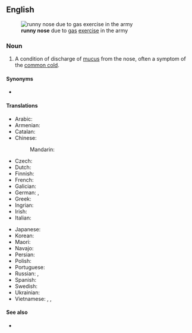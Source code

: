 ==English==
{{wikipedia|rhinorrhea}}
[[File:USMC-090212-M-3543M-004.jpg|thumb|right|'''runny nose''' due to [[gas]] [[exercise]] in the army]]

===Noun===
{{en-noun}}

# A condition of discharge of [[mucus]] from the nose, often a symptom of the [[common cold]].

====Synonyms====
* {{l|en|rhinorrhea}}

====Translations====
{{trans-top|condition of discharge of mucus from the nose}}
* Arabic: {{t|ar|رَشْح}}
* Armenian: {{t+|hy|հարբուխ}}
* Catalan: {{t|ca|nas tapat|m}}
* Chinese:
*: Mandarin: {{t+|cmn|流鼻涕|tr=liúbítì|sc=Hani}} {{qualifier|used as a verb}}
* Czech: {{t+|cs|rýma|f}}
* Dutch: {{t+|nl|loopneus|m|f}}
* Finnish: {{t|fi|[[vuotava]] [[nenä]]}}
* French: {{t|fr|[[avoir]] [[le]] [[nez]] [[qui]] [[coule]]}} {{q|verb}}
* Galician: {{t+|gl|pito|m}}
* German: {{qualifier|rare}} {{t|de|Triefnase|f}}, {{t+|de|Schnupfen|m}}
* Greek: {{t+|el|συνάχι|n}}
* Ingrian: {{t|izh|nenätauti}}
* Irish: {{t|ga|srón ag sileadh|f}}
* Italian: {{t|it|naso che cola|m}}
{{trans-mid}}
* Japanese: {{t+|ja|鼻水|tr=はなみず, hanamizu|sc=Jpan}}
* Korean: {{t-needed|ko}}
* Maori: {{t|mi|ihu hūpē}}
* Navajo: {{t|nv|chʼiish}}
* Persian: {{t|fa|آب ریزِشِ بینی|sc=fa-Arab}}
* Polish: {{t+|pl|katar}}
* Portuguese: {{t|pt|[[nariz]] [[escorrendo]]|m}}
* Russian: {{t+|ru|на́сморк|m}}, {{t|ru|зало́женный но́с}} {{qualifier|colloquial}}
* Spanish: {{t|es|nariz mocosa|f}}
* Swedish: {{t|sv|rinnsnuva|c}}
* Ukrainian: {{t|uk|не́жить|m}}
* Vietnamese: {{t+|vi|sổ mũi}}, {{t|vi|chảy nước mũi}}, {{t|vi|viêm mũi}}
{{trans-bottom}}

====See also====
* {{l|en|post-nasal drip}}